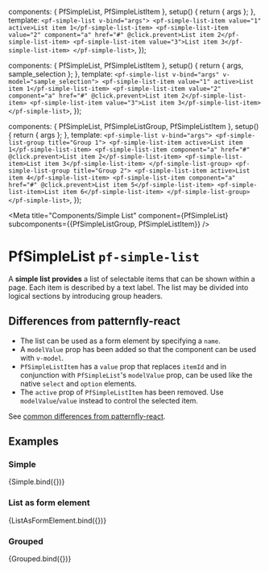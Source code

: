 

  components: { PfSimpleList, PfSimpleListItem },
  setup() {
    return { args };
  },
  template: `
    <pf-simple-list v-bind="args">
      <pf-simple-list-item value="1" active>List item 1</pf-simple-list-item>
      <pf-simple-list-item value="2" component="a" href="#" @click.prevent>List item 2</pf-simple-list-item>
      <pf-simple-list-item value="3">List item 3</pf-simple-list-item>
    </pf-simple-list>
  `,
});

  components: { PfSimpleList, PfSimpleListItem },
  setup() {
    return { args, sample_selection };
  },
  template: `
    <pf-simple-list v-bind="args" v-model="sample_selection">
      <pf-simple-list-item value="1" active>List item 1</pf-simple-list-item>
      <pf-simple-list-item value="2" component="a" href="#" @click.prevent>List item 2</pf-simple-list-item>
      <pf-simple-list-item value="3">List item 3</pf-simple-list-item>
    </pf-simple-list>
  `,
});

  components: { PfSimpleList, PfSimpleListGroup, PfSimpleListItem },
  setup() {
    return { args };
  },
  template: `
    <pf-simple-list v-bind="args">
      <pf-simple-list-group title="Group 1">
        <pf-simple-list-item active>List item 1</pf-simple-list-item>
        <pf-simple-list-item component="a" href="#" @click.prevent>List item 2</pf-simple-list-item>
        <pf-simple-list-item>List item 3</pf-simple-list-item>
      </pf-simple-list-group>
      <pf-simple-list-group title="Group 2">
        <pf-simple-list-item active>List item 4</pf-simple-list-item>
        <pf-simple-list-item component="a" href="#" @click.prevent>List item 5</pf-simple-list-item>
        <pf-simple-list-item>List item 6</pf-simple-list-item>
      </pf-simple-list-group>
    </pf-simple-list>
  `,
});


<Meta title="Components/Simple List" component={PfSimpleList} subcomponents={{PfSimpleListGroup, PfSimpleListItem}} />

# PfSimpleList `pf-simple-list`

A **simple list provides** a list of selectable items that can be shown within a page. Each item is described by a text label. The list may be divided into logical sections by introducing group headers.

## Differences from patternfly-react
- The list can be used as a form element by specifying a `name`.
- A `modelValue` prop has been added so that the component can be used with `v-model`.
- `PfSimpleListItem` has a `value` prop that replaces `itemId` and in conjunction with `PfSimpleList`'s `modelValue` prop, can be used like the native `select` and `option` elements.
- The `active` prop of `PfSimpleListItem` has been removed. Use `modelValue`/`value` instead to control the selected item.

See [common differences from patternfly-react](/?path=/story/intro--page#common-differences-from-patternfly-react).

## Examples

### Simple

<Canvas>
  <Story name="Simple">
    {Simple.bind({})}
  </Story>
</Canvas>

<ArgsTable story="Simple" />

### List as form element

<Canvas>
  <Story name="ListAsFormElement" args={{
    name: 'selection',
    sample_selection: '3',
  }}>
    {ListAsFormElement.bind({})}
  </Story>
</Canvas>

### Grouped

<Canvas>
  <Story name="Grouped">
    {Grouped.bind({})}
  </Story>
</Canvas>
